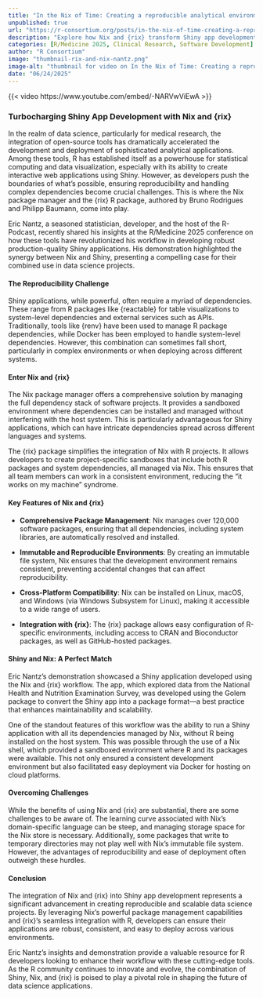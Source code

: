 ```yaml
--- 
title: "In the Nix of Time: Creating a reproducible analytical environment with Nix and {rix}" 
unpublished: true 
url: "https://r-consortium.org/posts/in-the-nix-of-time-creating-a-reproducible-analytical-environment-with-nix-and-rix/"
description: "Explore how Nix and {rix} transform Shiny app development with seamless reproducibility." 
categories: [R/Medicine 2025, Clinical Research, Software Development]
author: "R Consortium" 
image: "thumbnail-rix-and-nix-nantz.png" 
image-alt: "thumbnail for video on In the Nix of Time: Creating a reproducible analytical environment with Nix and {rix}" 
date: "06/24/2025" 
---
```


{{< video https://www.youtube.com/embed/-NARVwViEwA >}}

### Turbocharging Shiny App Development with Nix and {rix}

In the realm of data science, particularly for medical research, the integration of open-source tools has dramatically accelerated the development and deployment of sophisticated analytical applications. Among these tools, R has established itself as a powerhouse for statistical computing and data visualization, especially with its ability to create interactive web applications using Shiny. However, as developers push the boundaries of what's possible, ensuring reproducibility and handling complex dependencies become crucial challenges. This is where the Nix package manager and the {rix} R package, authored by Bruno Rodrigues and Philipp Baumann, come into play.

Eric Nantz, a seasoned statistician, developer, and the host of the R-Podcast, recently shared his insights at the R/Medicine 2025 conference on how these tools have revolutionized his workflow in developing robust production-quality Shiny applications. His demonstration highlighted the synergy between Nix and Shiny, presenting a compelling case for their combined use in data science projects.

#### The Reproducibility Challenge

Shiny applications, while powerful, often require a myriad of dependencies. These range from R packages like {reactable} for table visualizations to system-level dependencies and external services such as APIs. Traditionally, tools like {renv} have been used to manage R package dependencies, while Docker has been employed to handle system-level dependencies. However, this combination can sometimes fall short, particularly in complex environments or when deploying across different systems.

#### Enter Nix and {rix}

The Nix package manager offers a comprehensive solution by managing the full dependency stack of software projects. It provides a sandboxed environment where dependencies can be installed and managed without interfering with the host system. This is particularly advantageous for Shiny applications, which can have intricate dependencies spread across different languages and systems.

The {rix} package simplifies the integration of Nix with R projects. It allows developers to create project-specific sandboxes that include both R packages and system dependencies, all managed via Nix. This ensures that all team members can work in a consistent environment, reducing the "it works on my machine" syndrome.

#### Key Features of Nix and {rix}

- **Comprehensive Package Management**: Nix manages over 120,000 software packages, ensuring that all dependencies, including system libraries, are automatically resolved and installed.
  
- **Immutable and Reproducible Environments**: By creating an immutable file system, Nix ensures that the development environment remains consistent, preventing accidental changes that can affect reproducibility.
  
- **Cross-Platform Compatibility**: Nix can be installed on Linux, macOS, and Windows (via Windows Subsystem for Linux), making it accessible to a wide range of users.

- **Integration with {rix}**: The {rix} package allows easy configuration of R-specific environments, including access to CRAN and Bioconductor packages, as well as GitHub-hosted packages.

#### Shiny and Nix: A Perfect Match

Eric Nantz's demonstration showcased a Shiny application developed using the Nix and {rix} workflow. The app, which explored data from the National Health and Nutrition Examination Survey, was developed using the Golem package to convert the Shiny app into a package format—a best practice that enhances maintainability and scalability.

One of the standout features of this workflow was the ability to run a Shiny application with all its dependencies managed by Nix, without R being installed on the host system. This was possible through the use of a Nix shell, which provided a sandboxed environment where R and its packages were available. This not only ensured a consistent development environment but also facilitated easy deployment via Docker for hosting on cloud platforms.

#### Overcoming Challenges

While the benefits of using Nix and {rix} are substantial, there are some challenges to be aware of. The learning curve associated with Nix's domain-specific language can be steep, and managing storage space for the Nix store is necessary. Additionally, some packages that write to temporary directories may not play well with Nix's immutable file system. However, the advantages of reproducibility and ease of deployment often outweigh these hurdles.

#### Conclusion

The integration of Nix and {rix} into Shiny app development represents a significant advancement in creating reproducible and scalable data science projects. By leveraging Nix's powerful package management capabilities and {rix}'s seamless integration with R, developers can ensure their applications are robust, consistent, and easy to deploy across various environments.

Eric Nantz's insights and demonstration provide a valuable resource for R developers looking to enhance their workflow with these cutting-edge tools. As the R community continues to innovate and evolve, the combination of Shiny, Nix, and {rix} is poised to play a pivotal role in shaping the future of data science applications.